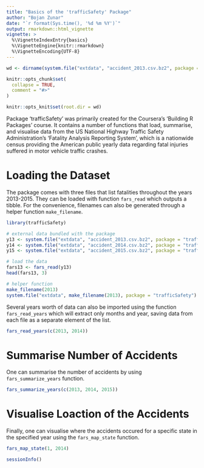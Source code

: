 ```yaml
---
title: "Basics of the 'trafficSafety' Package"
author: "Bojan Zunar"
date: "`r format(Sys.time(), '%d %m %Y')`"
output: rmarkdown::html_vignette
vignette: >
  %\VignetteIndexEntry{basics}
  %\VignetteEngine{knitr::rmarkdown}
  %\VignetteEncoding{UTF-8}
---
```


```r
wd <- dirname(system.file("extdata", "accident_2013.csv.bz2", package = "trafficSafety"))
```

```r
knitr::opts_chunk$set(
  collapse = TRUE,
  comment = "#>"
)

knitr::opts_knit$set(root.dir = wd)
```

Package 'trafficSafety' was primarily created for the Coursera's 'Building R Packages' course. It contains a number of functions that load, summarise, and visualise data from the US National Highway Traffic Safety Administration's 'Fatality Analysis Reporting System', which is a nationwide census providing the American public yearly data regarding fatal injuries suffered in motor vehicle traffic crashes.

# Loading the Dataset

The package comes with three files that list fatalities throughout the years 2013-2015. They can be loaded with function `fars_read` which outputs a tibble. For the convenience, filenames can also be generated through a helper function `make_filename`.

```r
library(trafficSafety)

# external data bundled with the package
y13 <- system.file("extdata", "accident_2013.csv.bz2", package = "trafficSafety")
y14 <- system.file("extdata", "accident_2014.csv.bz2", package = "trafficSafety")
y15 <- system.file("extdata", "accident_2015.csv.bz2", package = "trafficSafety")

# load the data
fars13 <- fars_read(y13)
head(fars13, 3)

# helper function
make_filename(2013)
system.file("extdata", make_filename(2013), package = "trafficSafety")
```

Several years worth of data can also be imported using the function `fars_read_years` which will extract only months and year, saving data from each file as a separate element of the list.

```r
fars_read_years(c(2013, 2014))
```

# Summarise Number of Accidents

One can summarise the number of accidents by using `fars_summarize_years` function.

```r
fars_summarize_years(c(2013, 2014, 2015))
```

# Visualise Loaction of the Accidents

Finally, one can visualise where the accidents occured for a specific state in the specified year using the `fars_map_state` function.

```r
fars_map_state(1, 2014)
```

```r
sessionInfo()
```

